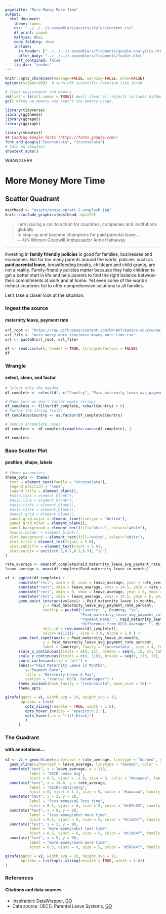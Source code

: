 ```yaml
---
pagetitle: "More Money More Time"
output:
  html_document:
    theme: lumen
    css: "../../../z-assemblers/assets/styles/content.css"
    df_print: paged
    mathjax: NULL
    code_folding: show
    include:
      in_header: ["../../../z-assemblers/fragments/google-analytics.html", "../../../z-assemblers/fragments/header.html"]
      after_body: "../../../z-assemblers/fragments/footer.html"
    self_contained: false
    lib_dir: "vendor"
---
```


```r

knitr::opts_chunk$set(message=FALSE, warning=FALSE, echo=FALSE)
options(scipen=999)  # turn-off scientific notation like 1e+48

# Clear environment and memory
rm(list = ls(all.names = TRUE)) #will clear all objects includes hidden objects.
gc() #free up memory and report the memory usage.

library(tidyverse)
library(ggthemes)
library(ggrepel)
library(ggiraph)

library(showtext)
## Loading Google fonts (https://fonts.google.com/)
font_add_google("Inconsolata", "inconsolata")
# turn on showtext
showtext_auto()

```

<div class="activity">
WRANGLERS  
</div>

# More Money More Time
## Scatter Quadrant


```r

masthead <- "assets/annie-spratt-2-unsplash.jpg"
knitr::include_graphics(masthead, dpi=72)

```

> I am issuing a call to action for countries, companies and institutions globally\
  to step-up and become champions for paid parental leave...\
--- UN Women Goodwill Ambassador Anne Hathaway\

***

Investing in __family friendly policies__ is good for families, businesses and economies. But for too many parents around the world, policies, such as __paid parental leave__, breastfeeding breaks, childcare and child grants, are not a reality. Family-friendly policies matter because they help children to get a better start in life and help parents to find the right balance between their commitments at work and at home. Yet even some of the world’s richest countries fail to offer comprehensive solutions to all families.

Let's take a closer look at the situation.

### Ingest the source
#### maternity leave, payment rate


```r

url_root <- "https://raw.githubusercontent.com/UN-AVT/kamino-source/main/sources/0-shared/data/"
url_file <- "more-money-more-time/more-money-more-time.csv"
url <- paste0(url_root, url_file)

df <- read.csv(url, header = TRUE, stringsAsFactors = FALSE)
df


```


### Wrangle
#### select, clean, and factor


```r

# Select only the needed
df_complete <- select(df, c("Country", "Paid_maternity_leave_avg_payment_rate_percent", "Paid_maternity_leave_in_months", "difference_from_OECD_average"))

# Make sure we don't factor empty strings
df_complete <- filter(df_complete, nchar(Country) > 0)
# Factor the string fields
df_complete$Country <- as.factor(df_complete$Country)

# Remove incomplete cases
df_complete <- df_complete[complete.cases(df_complete), ]

df_complete

```


### Base Scatter Plot
#### position, shape, labels


```r

# theme parameters
theme_opts <- theme(
  text = element_text(family = "inconsolata"), 
  legend.position = "none",
  legend.title = element_blank(),
  #axis.text = element_blank(),
  #axis.line = element_blank(),
  #axis.ticks = element_blank(),
  #axis.title = element_blank(),
  #panel.grid = element_blank(),
  panel.grid.major = element_line(linetype = "dotted"),
  panel.grid.minor = element_blank(),
  panel.background = element_rect(fill="white", colour="white"),
  #panel.border = element_blank(),
  plot.background = element_rect(fill="white", colour="white"),
  plot.title = element_text(vjust = 5.0),
  plot.subtitle = element_text(vjust = 5.0),
  plot.margin = unit(c(0.5,0.5,0.5,0.5), "in")
)

rate_average <- mean(df_complete$Paid_maternity_leave_avg_payment_rate_percent)
leave_average <- mean(df_complete$Paid_maternity_leave_in_months)

v1 <- ggplot(df_complete) +
      annotate("rect", xmin = 0, xmax = leave_average, ymin = rate_average, ymax = 110, fill = "#f5f2d2", alpha = 0.8) +
      annotate("rect", xmin = leave_average, xmax = 14.5, ymin = rate_average, ymax = 110, fill = "#e4edcc", alpha = 0.8) +
      annotate("rect", xmin = 0, xmax = leave_average, ymin = 0, ymax = rate_average, fill = "#eeddc2", alpha = 0.8) +
      annotate("rect", xmin = leave_average, xmax = 14.5, ymin = 0, ymax = rate_average, fill = "#f5f2d2", alpha = 0.8) +
      geom_point_interactive(aes(x = Paid_maternity_leave_in_months, 
                 y = Paid_maternity_leave_avg_payment_rate_percent, 
                 tooltip = paste0("Country: ", Country, "\n", 
                                  "Paid_maternity_leave_avg_payment_rate_percent: ", Paid_maternity_leave_avg_payment_rate_percent, "%\n", 
                                  "Payment_Rate: ", Paid_maternity_leave_in_months, "\n", 
                                  "difference_from_OECD_average: ", difference_from_OECD_average),
                 data_id = row.names(df_complete)), 
                 color='#111111', size = 3.0, alpha = 1.0 ) +
      geom_text_repel(aes(x = Paid_maternity_leave_in_months, 
                 y = Paid_maternity_leave_avg_payment_rate_percent, 
                 label = Country), family = 'inconsolata', size = 4, force = 0.5, nudge_x = 0.25, segment.size  = 0.2, segment.color = "grey50", direction = "y", hjust = 0) +
      scale_x_continuous(limits = c(0, 15), breaks = seq(0, 15, 2), labels = seq(0, 15, 2), expand = c(0,0)) +
      scale_y_continuous(limits = c(0, 110), breaks = seq(0, 110, 20), labels = seq(0, 110, 20), expand = c(0,0)) +
      coord_cartesian(clip = 'off') +
      labs(x="Paid Maternity Leave in Months",
         y="Payment Rate",
         title = "Maternity Leave & Pay",
         caption = "source: OECD, DataWrapper") +
      theme_minimal(base_family = "inconsolata", base_size = 16) +
      theme_opts

girafe(ggobj = v1, width_svg = 16, height_svg = 12,
       options = list(
         opts_sizing(rescale = TRUE, width = 1.0), 
         opts_hover_inv(css = "opacity:0.2;"), 
         opts_hover(css = "fill:black;")
         )
      )

```


### The Quadrant
#### with annotations...


```r

v2 <- v1 + geom_hline(yintercept = rate_average, linetype = "dashed", color = "#bbbbbb") +
  geom_vline(xintercept = leave_average, linetype = "dashed", color = "#bbbbbb") +
  annotate("text", x = leave_average, y = 110, 
           label = "OECD Leave Avg", 
           hjust = 0.5, vjust = -1.0, size = 5, color = "#aaaaaa", family = "inconsolata", fontface = 1) +
  annotate("text", x = 14.6, y = rate_average, 
           label = "OECD\nRate\nAvg", 
           hjust = 0, vjust = 1.2, size = 5, color = "#aaaaaa", family = "inconsolata", fontface = 1) +
  annotate("text", x = 2, y = 20, 
           label = "less money\n& less time", 
           hjust = 0.5, vjust = 0, size = 5, color = "#c67e63", family = "inconsolata", fontface = 1) +
  annotate("text", x = 9, y = 20, 
           label = "less money\nbut more time", 
           hjust = 0.5, vjust = 0, size = 5, color = "#c1a04f", family = "inconsolata", fontface = 1) +
  annotate("text", x = 2, y = 90, 
           label = "more money\nbut less time", 
           hjust = 0.5, vjust = 0, size = 5, color = "#c1a04f", family = "inconsolata", fontface = 1) +
  annotate("text", x = 9, y = 90, 
           label = "more money\nand more time", 
           hjust = 0.5, vjust = 0, size = 5, color = "#5b7e47", family = "inconsolata", fontface = 1)

girafe(ggobj = v2, width_svg = 16, height_svg = 12,
       options = list(opts_sizing(rescale = TRUE, width = 1.0))
)

```

### References
#### Citations and data sources

* Inspiration: DataWrapper, [GO](https://blog.datawrapper.de/weekly37/){target="_blank"}
* Data source: OECD, Parental Leave Systems, [GO](https://www.oecd.org/els/soc/PF2_1_Parental_leave_systems.pdf){target="_blank"}

